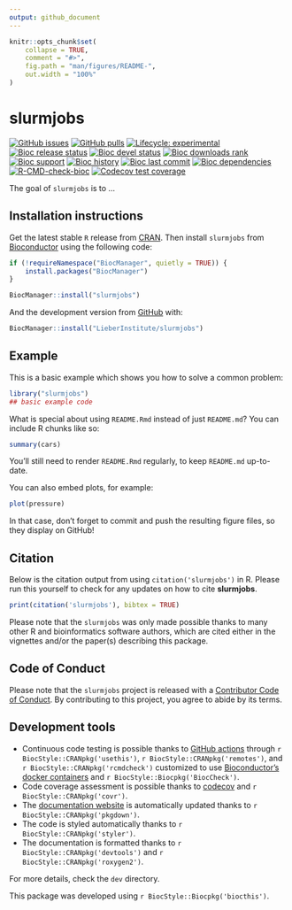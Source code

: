 ```yaml
---
output: github_document
---
```


<!-- README.md is generated from README.Rmd. Please edit that file -->

```r
knitr::opts_chunk$set(
    collapse = TRUE,
    comment = "#>",
    fig.path = "man/figures/README-",
    out.width = "100%"
)
```

# slurmjobs

<!-- badges: start -->
[![GitHub issues](https://img.shields.io/github/issues/LieberInstitute/slurmjobs)](https://github.com/LieberInstitute/slurmjobs/issues)
[![GitHub pulls](https://img.shields.io/github/issues-pr/LieberInstitute/slurmjobs)](https://github.com/LieberInstitute/slurmjobs/pulls)
[![Lifecycle: experimental](https://img.shields.io/badge/lifecycle-experimental-orange.svg)](https://lifecycle.r-lib.org/articles/stages.html#experimental)
[![Bioc release status](http://www.bioconductor.org/shields/build/release/bioc/slurmjobs.svg)](https://bioconductor.org/checkResults/release/bioc-LATEST/slurmjobs)
[![Bioc devel status](http://www.bioconductor.org/shields/build/devel/bioc/slurmjobs.svg)](https://bioconductor.org/checkResults/devel/bioc-LATEST/slurmjobs)
[![Bioc downloads rank](https://bioconductor.org/shields/downloads/release/slurmjobs.svg)](http://bioconductor.org/packages/stats/bioc/slurmjobs/)
[![Bioc support](https://bioconductor.org/shields/posts/slurmjobs.svg)](https://support.bioconductor.org/tag/slurmjobs)
[![Bioc history](https://bioconductor.org/shields/years-in-bioc/slurmjobs.svg)](https://bioconductor.org/packages/release/bioc/html/slurmjobs.html#since)
[![Bioc last commit](https://bioconductor.org/shields/lastcommit/devel/bioc/slurmjobs.svg)](http://bioconductor.org/checkResults/devel/bioc-LATEST/slurmjobs/)
[![Bioc dependencies](https://bioconductor.org/shields/dependencies/release/slurmjobs.svg)](https://bioconductor.org/packages/release/bioc/html/slurmjobs.html#since)
[![R-CMD-check-bioc](https://github.com/LieberInstitute/slurmjobs/actions/workflows/R-CMD-check-bioc.yaml/badge.svg)](https://github.com/LieberInstitute/slurmjobs/actions/workflows/R-CMD-check-bioc.yaml)
[![Codecov test coverage](https://codecov.io/gh/LieberInstitute/slurmjobs/branch/devel/graph/badge.svg)](https://app.codecov.io/gh/LieberInstitute/slurmjobs?branch=devel)
<!-- badges: end -->

The goal of `slurmjobs` is to ...

## Installation instructions

Get the latest stable `R` release from [CRAN](http://cran.r-project.org/). Then install `slurmjobs` from [Bioconductor](http://bioconductor.org/) using the following code:

```r
if (!requireNamespace("BiocManager", quietly = TRUE)) {
    install.packages("BiocManager")
}

BiocManager::install("slurmjobs")
```

And the development version from [GitHub](https://github.com/LieberInstitute/slurmjobs) with:

```r
BiocManager::install("LieberInstitute/slurmjobs")
```
## Example

This is a basic example which shows you how to solve a common problem:

```r
library("slurmjobs")
## basic example code
```

What is special about using `README.Rmd` instead of just `README.md`? You can include R chunks like so:

```r
summary(cars)
```

You'll still need to render `README.Rmd` regularly, to keep `README.md` up-to-date.

You can also embed plots, for example:

```r
plot(pressure)
```

In that case, don't forget to commit and push the resulting figure files, so they display on GitHub!

## Citation

Below is the citation output from using `citation('slurmjobs')` in R. Please
run this yourself to check for any updates on how to cite __slurmjobs__.

```r
print(citation('slurmjobs'), bibtex = TRUE)
```

Please note that the `slurmjobs` was only made possible thanks to many other R and bioinformatics software authors, which are cited either in the vignettes and/or the paper(s) describing this package.

## Code of Conduct

Please note that the `slurmjobs` project is released with a [Contributor Code of Conduct](http://bioconductor.org/about/code-of-conduct/). By contributing to this project, you agree to abide by its terms.

## Development tools

* Continuous code testing is possible thanks to [GitHub actions](https://www.tidyverse.org/blog/2020/04/usethis-1-6-0/)  through `r BiocStyle::CRANpkg('usethis')`, `r BiocStyle::CRANpkg('remotes')`, and `r BiocStyle::CRANpkg('rcmdcheck')` customized to use [Bioconductor's docker containers](https://www.bioconductor.org/help/docker/) and `r BiocStyle::Biocpkg('BiocCheck')`.
* Code coverage assessment is possible thanks to [codecov](https://codecov.io/gh) and `r BiocStyle::CRANpkg('covr')`.
* The [documentation website](http://LieberInstitute.github.io/slurmjobs) is automatically updated thanks to `r BiocStyle::CRANpkg('pkgdown')`.
* The code is styled automatically thanks to `r BiocStyle::CRANpkg('styler')`.
* The documentation is formatted thanks to `r BiocStyle::CRANpkg('devtools')` and `r BiocStyle::CRANpkg('roxygen2')`.

For more details, check the `dev` directory.

This package was developed using `r BiocStyle::Biocpkg('biocthis')`.


